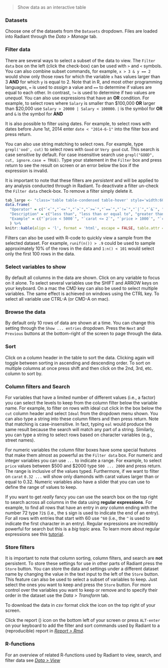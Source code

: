 > Show data as an interactive table

### Datasets

Choose one of the datasets from the `Datasets` dropdown. Files are loaded into Radiant through the _Data > Manage_ tab.

### Filter data

There are several ways to select a subset of the data to view. The `Filter data` box on the left (click the check-box) can be used with `>` and `<` symbols. You can also combine subset commands, for example, `x > 3 & y == 2` would show only those rows for which the variable `x` has values larger than 3 **AND** for which `y` is equal to 2. Note that in R, and most other programming languages, `=` is used to _assign_ a value and `==` to determine if values are equal to each other. In contrast, `!=` is used to determine if two values are _unequal_. You can also use expressions that have an **OR** condition. For example, to select rows where `Salary` is smaller than \$100,000 **OR** larger than \$20,000 use `Salary > 20000 | Salary < 100000`. `|` is the symbol for **OR** and `&` is the symbol for **AND**

It is also possible to filter using dates. For example, to select rows with dates before June 1st, 2014 enter `date < "2014-6-1"` into the filter box and press return.

You can also use string matching to select rows. For example, type `grepl('ood', cut)` to select rows with `Good` or `Very good` cut. This search is case sensitive by default. For case insensitive search use `grepl("GOOD", cut, ignore.case = TRUE)`. Type your statement in the `Filter`  box and press return to see the result on screen or an error below the box if the expression is invalid.

It is important to note that these filters are _persistent_ and will be applied to any analysis conducted through in Radiant. To deactivate a filter un-check the `Filter data` check-box. To remove a filter simply delete it.


```r
tab_large <- "class='table table-condensed table-hover' style='width:60%;'"
data.frame(
  "Operator" = c("`<`","`<=`","`>`","`>=`","`==`","`!=`","`|`","`&`", "`%in%`", "is.na"),
  "Description" = c("less than", "less than or equal to", "greater than", "greater than or equal to", "exactly equal to", "not equal to", "x OR y", "x AND y", "x is one of y", "is missing"),
  "Example" = c("`price < 5000`", "`carat <= 2`", "`price > 1000`", "`carat >= 2`", "`cut == 'Fair'`", "`cut != 'Fair'`", "`price > 10000 | cut == 'Premium'`", "`carat < 2 & cut == 'Fair'`", "`cut %in% c('Fair', 'Good')`", "`is.na(price)`")
  ) %>%
knitr::kable(align = 'l', format = 'html', escape = FALSE, table.attr = tab_large)
```

Filters can also be used with R-code to quickly view a sample from the selected dataset. For example, `runif(n()) > .9` could be used to sample approximately 10% of the rows in the data and `1:n() < 101` would select only the first 100 rows in the data. 

### Select variables to show

By default all columns in the data are shown. Click on any variable to focus on it alone. To select several variables use the SHIFT and ARROW keys on your keyboard. On a mac the CMD key can also be used to select multiple variables. The same effect is achieved on windows using the CTRL key. To select all variable use CTRL-A (or CMD-A on mac).

### Browse the data

By default only 10 rows of data are shown at a time. You can change this setting through the `Show ... entries` dropdown. Press the `Next` and `Previous` buttons at the bottom-right of the screen to page through the data.

### Sort

Click on a column header in the table to sort the data. Clicking again will toggle between sorting in ascending and descending order. To sort on multiple columns at once press shift and then click on the 2nd, 3rd, etc. column to sort by.

### Column filters and Search

For variables that have a limited number of different values (i.e., a factor) you can select the levels to keep from the column filter below the variable name. For example, to filter on rows with ideal cut click in the box below the `cut` column header and select `Ideal` from the dropdown menu shown. You can also type a string into these column filters and then press return. Note that matching is case-insensitive. In fact, typing `eal` would produce the same result because the search will match any part of a string. Similarly, you can type a string to select rows based on character variables (e.g., street names).

For numeric variables the column filter boxes have some special features that make them almost as powerful as the `Filter data` box. For numeric and integer variables you can use `...` to indicate a range. For example, to select `price` values between \$500 and \$2000 type `500 ... 2000` and press return. The range is inclusive of the values typed. Furthermore, if we want to filter on `carat` `0.32 ...` will show only diamonds with carat values larger than or equal to 0.32. Numeric variables also have a slider that you can use to define the range of values to keep.

If you want to get _really_ fancy you can use the search box on the top right to search across all columns in the data using **regular expressions**. For example, to find all rows that have an entry in _any_ column ending with the number 72 type `72$` (i.e., the `$` sign is used to indicate the end of an entry). For all rows with entries that start with 60 use `^60` (i.e., the `^` is used to indicate the first character in an entry). Regular expressions are incredibly powerful for search but this is a _big_ topic area. To learn more about regular expressions see this <a href="http://www.regular-expressions.info/tutorial.html" target="_blank">tutorial</a>.


### Store filters

It is important to note that column sorting, column filters, and search are **not** persistent. To store these settings for use in other parts of Radiant press the `Store` button. You can store the data and settings under a different dataset name by changing the value in the text input to the left of the `Store` button. This feature can also be used to select a subset of variables to keep. Just select the ones you want to keep and press the `Store` button. For more control over the variables you want to keep or remove and to specify their order in the dataset use the _Data > Transform_ tab.

To download the data in _csv_ format click the <i title='Download' class='fa fa-download'></i> icon on the top right of your screen.

Click the report (<i title='Report results' class='fa fa-edit'></i>) icon on the bottom left of your screen or press `ALT-enter` on your keyboard to add the filter and sort commands used by Radiant to a (reproducible) report in <a href="https://radiant-rstats.github.io/docs/data/report_rmd.html" target="_blank">_Report > Rmd_</a>.

### R-functions

For an overview of related R-functions used by Radiant to view, search, and filter data see <a href = " https://radiant-rstats.github.io/radiant.data/reference/index.html#section-data-view" target="_blank">_Data > View_</a>
